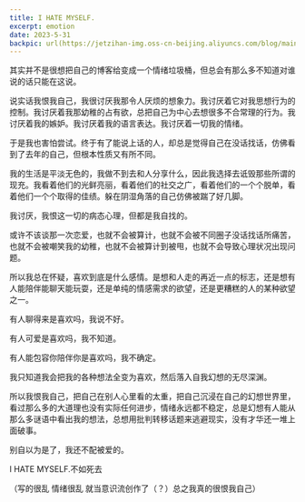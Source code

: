```yaml
---
title: I HATE MYSELF.
excerpt: emotion
date: 2023-5-31
backpic: url(https://jetzihan-img.oss-cn-beijing.aliyuncs.com/blog/mainpageBk.png)
---
```


其实并不是很想把自己的博客给变成一个情绪垃圾桶，但总会有那么多不知道对谁说的话只能在这说。


说实话我恨我自己，我很讨厌我那令人厌烦的想象力。我讨厌着它对我思想行为的控制。我讨厌着我那幼稚的占有欲，总把自己为中心去想很多不合常理的行为。我讨厌着我的嫉妒。我讨厌着我的语言表达。我讨厌着一切我的情绪。


于是我也害怕尝试。终于有了能说上话的人，却总是觉得自己在没话找话，仿佛看到了去年的自己，但根本性质又有所不同。


我的生活是平淡无色的，我做不到去和人分享什么，因此我选择去诋毁那些所谓的现充。我看着他们的光鲜亮丽，看着他们的社交之广，看着他们的一个个脱单，看着他们一个个取得的佳绩。躲在阴湿角落的自己仿佛被踹了好几脚。


我讨厌，我恨这一切的病态心理，但都是我自找的。


或许不该谈那一次恋爱，也就不会被算计，也就不会被不同圈子没话找话所痛苦，也就不会被嘲笑我的幼稚，也就不会被算计到被甩，也就不会导致心理状况出现问题。


所以我总在怀疑，喜欢到底是什么感情。是想和人走的再近一点的标志，还是想有人能陪伴能聊天能玩耍，还是单纯的情感需求的欲望，还是更糟糕的人的某种欲望之一。


有人聊得来是喜欢吗，我说不好。


有人可爱是喜欢吗，我不知道。


有人能包容你陪伴你是喜欢吗，我不确定。


我只知道我会把我的各种想法全变为喜欢，然后落入自我幻想的无尽深渊。


所以我恨我自己，把自己在别人心里看的太重，把自己沉浸在自己的幻想世界里，看过那么多的大道理也没有实际任何进步，情绪永远都不稳定，总是幻想有人能从那么多谜语中看出我的想法，总想用批判转移话题来逃避现实，没有才华还一堆上面破事。


别自以为是了，我还不配被爱的。


I HATE MYSELF.不如死去


（写的很乱 情绪很乱 就当意识流创作了（？）总之我真的很恨我自己）
